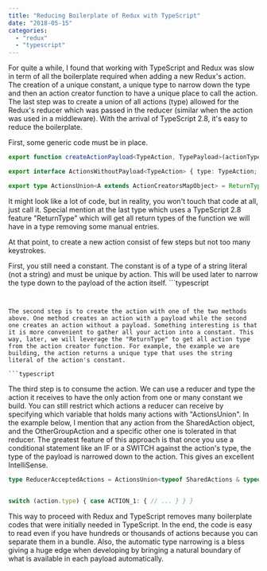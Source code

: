 ```yaml
---
title: "Reducing Boilerplate of Redux with TypeScript"
date: "2018-05-15"
categories: 
  - "redux"
  - "typescript"
---
```


For quite a while, I found that working with TypeScript and Redux was slow in term of all the boilerplate required when adding a new Redux's action. The creation of a unique constant, a unique type to narrow down the type and then an action creator function to have a unique place to call the action. The last step was to create a union of all actions (type) allowed for the Redux's reducer which was passed in the reducer (similar when the action was used in a middleware). With the arrival of TypeScript 2.8, it's easy to reduce the boilerplate.

First, some generic code must be in place.

```typescript
export function createActionPayload<TypeAction, TypePayload>(actionType: TypeAction): (payload: TypePayload) => ActionsWithPayload<TypeAction, TypePayload> { return (p: TypePayload): ActionsWithPayload<TypeAction, TypePayload> => { return { payload: p, type: actionType }; }; } export function createAction<TypeAction>(actionType: TypeAction): () => ActionsWithoutPayload<TypeAction> { return (): ActionsWithoutPayload<TypeAction> => { return { payload: {}, type: actionType }; }; } export interface ActionsWithPayload<TypeAction, TypePayload> { type: TypeAction; payload: TypePayload; }

export interface ActionsWithoutPayload<TypeAction> { type: TypeAction; payload: {}; }

export type ActionsUnion<A extends ActionCreatorsMapObject> = ReturnType<A[keyof A]>; 
``` 


It might look like a lot of code, but in reality, you won't touch that code at all, just call it. Special mention at the last type which uses a TypeScript 2.8 feature "ReturnType" which will get all return types of the function we will have in a type removing some manual entries.

At that point, to create a new action consist of few steps but not too many keystrokes.

First, you still need a constant. The constant is of a type of a string literal (not a string) and must be unique by action. This will be used later to narrow the type down to the payload of the action itself. ```typescript
``` 


The second step is to create the action with one of the two methods above. One method creates an action with a payload while the second one creates an action without a payload. Something interesting is that it is more convenient to gather all your action into a constant. This way, later, we will leverage the "ReturnType" to get all action type from the action creator function. For example, the example we are building, the action returns a unique type that uses the string literal of the action's constant.

```typescript
``` 


The third step is to consume the action. We can use a reducer and type the action it receives to have the only action from one or many constant we build. You can still restrict which actions a reducer can receive by specifying which variable that holds many actions with "ActionsUnion". In the example below, I mention that any action from the SharedAction object, and the OtherGroupAction and a specific other one is tolerated in that reducer. The greatest feature of this approach is that once you use a conditional statement like an IF or a SWITCH against the action's type, the type of the payload is narrowed down to the action. This gives an excellent IntelliSense.

```typescript
type ReducerAcceptedActions = ActionsUnion<typeof SharedActions & typeof OtherGroupOfAction & GroupB.individualAction>;


switch (action.type) { case ACTION_1: { // ... } } } 
``` 


This way to proceed with Redux and TypeScript removes many boilerplate codes that were initially needed in TypeScript. In the end, the code is easy to read even if you have hundreds or thousands of actions because you can separate them in a bundle. Also, the automatic type narrowing is a bless giving a huge edge when developing by bringing a natural boundary of what is available in each payload automatically.
